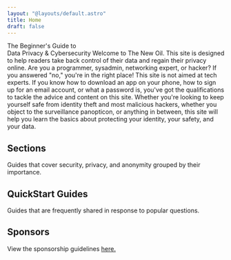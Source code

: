```yaml
---
layout: "@layouts/default.astro"
title: Home
draft: false
---
```




<Hero>
  <span slot="title">
    <div>The Beginner's Guide to</div>
    <span class="text-gradient-primary">Data Privacy</span> 
    & 
    <span class="text-gradient-primary">Cybersecurity</span>
  </span>
  Welcome to The New Oil. This site is designed to help readers take back control of their data and regain their privacy online. Are you a programmer, sysadmin, networking expert, or hacker? If you answered "no," you're in the right place! This site is not aimed at tech experts. If you know how to download an app on your phone, how to sign up for an email account, or what a password is, you've got the qualifications to tackle the advice and content on this site. Whether you're looking to keep yourself safe from identity theft and most malicious hackers, whether you
  object to the surveillance panopticon, or anything in between, this site will help you learn the basics about protecting your identity, your safety, and your data.
</Hero>

<Section>

## Sections

Guides that cover security, privacy, and anonymity grouped by their importance.

<Cards items={sections} color="primary" />

</Section>

<Section>

## QuickStart Guides

Guides that are frequently shared in response to popular questions.

<Cards items={guides} color="secondary" />

</Section>

<Section>

## Sponsors

View the sponsorship guidelines [here.](https://gitlab.com/thenewoil/website/-/wikis/Sponsorship-Criteria)

<SponsorsList items={sponsors} />

</Section>
